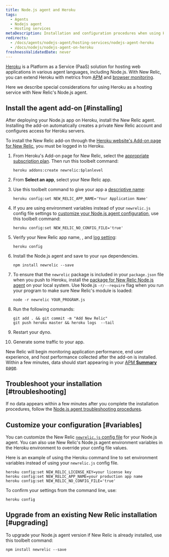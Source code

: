 ```yaml
---
title: Node.js agent and Heroku
tags:
  - Agents
  - Nodejs agent
  - Hosting services
metaDescription: Installation and configuration procedures when using Heroku as a hosting service with New Relic's Node.js agent.
redirects:
  - /docs/agents/nodejs-agent/hosting-services/nodejs-agent-heroku
  - /docs/nodejs/nodejs-agent-on-heroku
freshnessValidatedDate: never
---
```


[Heroku](https://devcenter.heroku.com/articles/newrelic) is a Platform as a Service (PaaS) solution for hosting web applications in various agent languages, including Node.js. With New Relic, you can extend Heroku with metrics from [APM](/docs/apm/new-relic-apm) and [browser monitoring](/docs/browser/new-relic-browser).

Here we describe special considerations for using Heroku as a hosting service with New Relic's Node.js agent.

## Install the agent add-on [#installing]

After deploying your Node.js app on Heroku, install the New Relic agent. Installing the add-on automatically creates a private New Relic account and configures access for Heroku servers.

To install the New Relic add-on through the [Heroku website's Add-on page for New Relic](https://addons.heroku.com/newrelic), you must be logged in to Heroku.

1. From Heroku's Add-on page for New Relic, select the [appropriate subscription plan](https://elements.heroku.com/addons/newrelic#pricing). Then run this toolbelt command:

   ```shell
   heroku addons:create newrelic:$planlevel
   ```
2. From **Select an app**, select your New Relic app.
3. Use this toolbelt command to give your app a [descriptive name](/docs/apm/new-relic-apm/installation-configuration/name-your-application):

   ```shell
   heroku config:set NEW_RELIC_APP_NAME='Your Application Name'
   ```
4. If you are using environment variables instead of your `newrelic.js` config file settings to [customize your Node.js agent configuration](#variables), use this toolbelt command:

   ```shell
   heroku config:set NEW_RELIC_NO_CONFIG_FILE='true'
   ```
5. Verify your New Relic app name, <InlinePopover type="licenseKey" />, and [log setting](/docs/agents/nodejs-agent/installation-configuration/nodejs-agent-configuration#logging_config):

   ```shell
   heroku config
   ```
6. Install the Node.js agent and save to your `npm` dependencies.

   ```shell
   npm install newrelic --save
   ```
7. To ensure that the `newrelic` package is included in your `package.json` file when you push to Heroku, install the [package for New Relic Node.js agent](/docs/agents/nodejs-agent/installation-configuration/installing-maintaining-nodejs) on your local system. Use Node.js `-r/--require` flag when you run your program to make sure New Relic's module is loaded:

   ```shell
   node -r newrelic YOUR_PROGRAM.js
   ```

8. Run the following commands:

   ```shell
   git add . && git commit -m "Add New Relic"
   git push heroku master && heroku logs  --tail
   ```
9. Restart your dyno.
10. Generate some traffic to your app.

New Relic will begin monitoring application performance, end user experience, and host performance collected after the add-on is installed. Within a few minutes, data should start appearing in your [APM **Summary** page](/docs/apm/applications-menu/monitoring/apm-overview-page).

## Troubleshoot your installation [#troubleshooting]

If no data appears within a few minutes after you complete the installation procedures, follow the [Node.js agent troubleshooting procedures](/docs/agents/nodejs-agent/troubleshooting/troubleshooting-your-nodejs-installation).

## Customize your configuration [#variables]

You can customize the New Relic [`newrelic.js` config file](/docs/agents/nodejs-agent/installation-configuration/nodejs-agent-configuration#methods-and-precedence) for your Node.js agent. You can also use New Relic's Node.js agent environment variables in the Heroku environment to override your config file values.

Here is an example of using the Heroku command line to set environment variables instead of using your `newrelic.js` config file.

```shell
heroku config:set NEW_RELIC_LICENSE_KEY=your license key
heroku config:set NEW_RELIC_APP_NAME=your production app name
heroku config:set NEW_RELIC_NO_CONFIG_FILE='true'
```

To confirm your settings from the command line, use:

```shell
heroku config
```

## Upgrade from an existing New Relic installation [#upgrading]

To upgrade your Node.js agent version if New Relic is already installed, use this toolbelt command:

```shell
npm install newrelic --save
```
